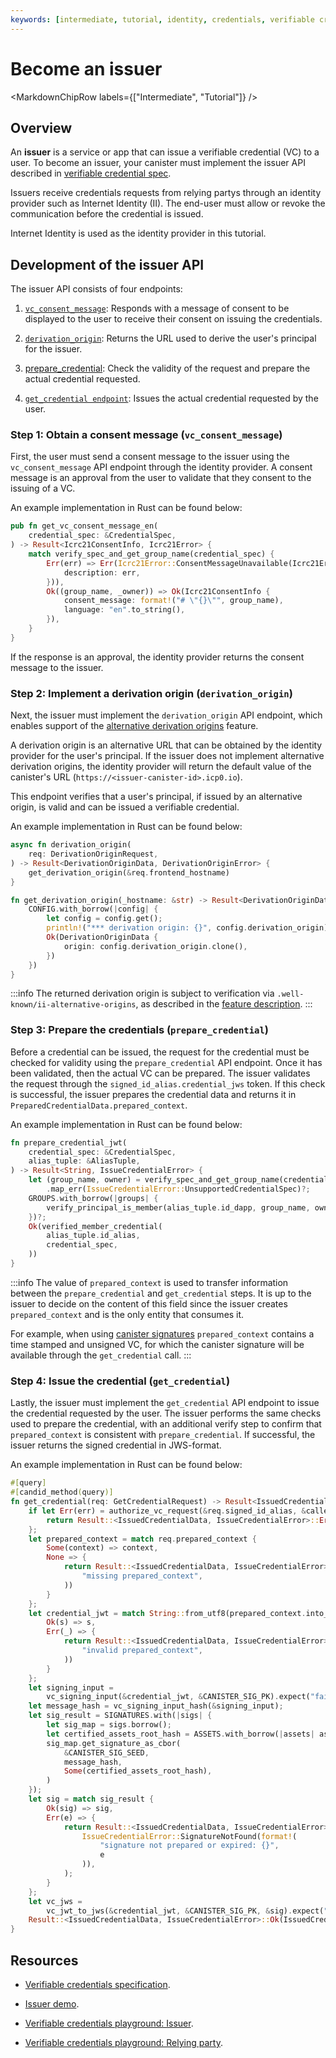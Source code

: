 ```yaml
---
keywords: [intermediate, tutorial, identity, credentials, verifiable credentials, issuer]
---
```



# Become an issuer

<MarkdownChipRow labels={["Intermediate", "Tutorial"]} />

## Overview

An **issuer** is a service or app that can issue a verifiable credential (VC) to a user. To become an issuer, your canister must implement the issuer API described in [verifiable credential spec](https://github.com/dfinity/internet-identity/blob/main/docs/vc-spec.md).

Issuers receive credentials requests from relying partys through an identity provider such as Internet Identity (II). The end-user must allow or revoke the communication before the credential is issued.

Internet Identity is used as the identity provider in this tutorial.

## Development of the issuer API

The issuer API consists of four endpoints:

1. [`vc_consent_message`](https://github.com/dfinity/internet-identity/blob/main/docs/vc-spec.md#1-consent-message): Responds with a message of consent to be displayed to the user to receive their consent on issuing the credentials.

2. [`derivation_origin`](https://github.com/dfinity/internet-identity/blob/main/docs/vc-spec.md#2-derivation-origin): Returns the URL used to derive the user's principal for the issuer. 

3. [prepare_credential](https://github.com/dfinity/internet-identity/blob/main/docs/vc-spec.md#3-prepare-credential): Check the validity of the request and prepare the actual credential requested.

4. [`get_credential endpoint`](https://github.com/dfinity/internet-identity/blob/main/docs/vc-spec.md#4-get-credential): Issues the actual credential requested by the user.

### Step 1: Obtain a consent message (`vc_consent_message`)

First, the user must send a consent message to the issuer using the `vc_consent_message` API endpoint through the identity provider. A consent message is an approval from the user to validate that they consent to the issuing of a VC.

An example implementation in Rust can be found below:

```rust
pub fn get_vc_consent_message_en(
    credential_spec: &CredentialSpec,
) -> Result<Icrc21ConsentInfo, Icrc21Error> {
    match verify_spec_and_get_group_name(credential_spec) {
        Err(err) => Err(Icrc21Error::ConsentMessageUnavailable(Icrc21ErrorInfo {
            description: err,
        })),
        Ok((group_name, _owner)) => Ok(Icrc21ConsentInfo {
            consent_message: format!("# \"{}\"", group_name),
            language: "en".to_string(),
        }),
    }
}
```

If the response is an approval, the identity provider returns the consent message to the issuer.

### Step 2: Implement a derivation origin (`derivation_origin`)

Next, the issuer must implement the `derivation_origin` API endpoint, which enables support of the [alternative derivation origins](https://internetcomputer.org/docs/current/references/ii-spec#alternative-frontend-origins) feature.

A derivation origin is an alternative URL that can be obtained by the identity provider for the user's principal. If the issuer does not implement alternative derivation origins, the identity provider will return the default value of the canister's URL (`https://<issuer-canister-id>.icp0.io`).

This endpoint verifies that a user's principal, if issued by an alternative origin, is valid and can be issued a verifiable credential.

An example implementation in Rust can be found below:

```rust
async fn derivation_origin(
    req: DerivationOriginRequest,
) -> Result<DerivationOriginData, DerivationOriginError> {
    get_derivation_origin(&req.frontend_hostname)
}

fn get_derivation_origin(_hostname: &str) -> Result<DerivationOriginData, DerivationOriginError> {
    CONFIG.with_borrow(|config| {
        let config = config.get();
        println!("*** derivation origin: {}", config.derivation_origin);
        Ok(DerivationOriginData {
            origin: config.derivation_origin.clone(),
        })
    })
}
```

:::info
The returned derivation origin is subject to verification via `.well-known/ii-alternative-origins`, as described in the [feature description](https://internetcomputer.org/docs/current/references/ii-spec#alternative-frontend-origins).
:::

### Step 3: Prepare the credentials (`prepare_credential`)

Before a credential can be issued, the request for the credential must be checked for validity using the `prepare_credential` API endpoint. Once it has been validated, then the actual VC can be prepared. The issuer validates the request through the `signed_id_alias.credential_jws` token. If this check is successful, the issuer prepares the credential data and returns it in `PreparedCredentialData.prepared_context`.

An example implementation in Rust can be found below:

```rust
fn prepare_credential_jwt(
    credential_spec: &CredentialSpec,
    alias_tuple: &AliasTuple,
) -> Result<String, IssueCredentialError> {
    let (group_name, owner) = verify_spec_and_get_group_name(credential_spec)
        .map_err(IssueCredentialError::UnsupportedCredentialSpec)?;
    GROUPS.with_borrow(|groups| {
        verify_principal_is_member(alias_tuple.id_dapp, group_name, owner, groups)
    })?;
    Ok(verified_member_credential(
        alias_tuple.id_alias,
        credential_spec,
    ))
}
```

:::info
The value of `prepared_context` is used to transfer information between the `prepare_credential` and `get_credential` steps. It is up to the issuer to decide on the content of this field since the issuer creates `prepared_context` and is the only entity that consumes it.

For example, when using [canister signatures](https://internetcomputer.org/docs/current/references/ic-interface-spec#canister-signatures)
`prepared_context` contains a time stamped and unsigned VC, for which the canister signature will be available through the `get_credential` call.
:::

### Step 4: Issue the credential (`get_credential`)

Lastly, the issuer must implement the `get_credential` API endpoint to issue the credential requested by the user. The issuer performs the same checks used to prepare the credential, with an additional verify step to confirm that `prepared_context` is consistent with `prepare_credential`. If successful, the issuer returns the signed credential in JWS-format.

An example implementation in Rust can be found below:

```rust
#[query]
#[candid_method(query)]
fn get_credential(req: GetCredentialRequest) -> Result<IssuedCredentialData, IssueCredentialError> {
    if let Err(err) = authorize_vc_request(&req.signed_id_alias, &caller(), time().into()) {
        return Result::<IssuedCredentialData, IssueCredentialError>::Err(err);
    };
    let prepared_context = match req.prepared_context {
        Some(context) => context,
        None => {
            return Result::<IssuedCredentialData, IssueCredentialError>::Err(internal_error(
                "missing prepared_context",
            ))
        }
    };
    let credential_jwt = match String::from_utf8(prepared_context.into_vec()) {
        Ok(s) => s,
        Err(_) => {
            return Result::<IssuedCredentialData, IssueCredentialError>::Err(internal_error(
                "invalid prepared_context",
            ))
        }
    };
    let signing_input =
        vc_signing_input(&credential_jwt, &CANISTER_SIG_PK).expect("failed getting signing_input");
    let message_hash = vc_signing_input_hash(&signing_input);
    let sig_result = SIGNATURES.with(|sigs| {
        let sig_map = sigs.borrow();
        let certified_assets_root_hash = ASSETS.with_borrow(|assets| assets.root_hash());
        sig_map.get_signature_as_cbor(
            &CANISTER_SIG_SEED,
            message_hash,
            Some(certified_assets_root_hash),
        )
    });
    let sig = match sig_result {
        Ok(sig) => sig,
        Err(e) => {
            return Result::<IssuedCredentialData, IssueCredentialError>::Err(
                IssueCredentialError::SignatureNotFound(format!(
                    "signature not prepared or expired: {}",
                    e
                )),
            );
        }
    };
    let vc_jws =
        vc_jwt_to_jws(&credential_jwt, &CANISTER_SIG_PK, &sig).expect("failed constructing JWS");
    Result::<IssuedCredentialData, IssueCredentialError>::Ok(IssuedCredentialData { vc_jws })
}
```

## Resources

- [Verifiable credentials specification](https://github.com/dfinity/internet-identity/blob/main/docs/vc-spec.md).

- [Issuer demo](https://github.com/dfinity/vc-playground/blob/main/issuer/src/main.rs).

- [Verifiable credentials playground: Issuer](https://metaissuer.vc/).

- [Verifiable credentials playground: Relying party](https://relyingparty.vc/).
